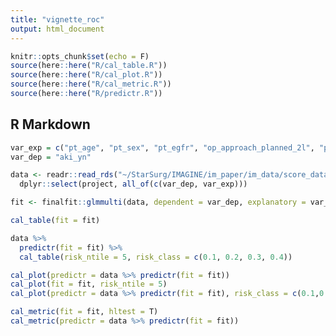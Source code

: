 ```yaml
---
title: "vignette_roc"
output: html_document
---
```


```r
knitr::opts_chunk$set(echo = F)
source(here::here("R/cal_table.R"))
source(here::here("R/cal_plot.R"))
source(here::here("R/cal_metric.R"))
source(here::here("R/predictr.R"))
```

## R Markdown


```r
var_exp = c("pt_age", "pt_sex", "pt_egfr", "op_approach_planned_2l", "pt_asa", "pt_preop_ace")
var_dep = "aki_yn"

data <- readr::read_rds("~/StarSurg/IMAGINE/im_paper/im_data/score_data.rds") %>%
  dplyr::select(project, all_of(c(var_dep, var_exp)))

fit <- finalfit::glmmulti(data, dependent = var_dep, explanatory = var_exp)
```

```r
cal_table(fit = fit)

data %>%
  predictr(fit = fit) %>%
  cal_table(risk_ntile = 5, risk_class = c(0.1, 0.2, 0.3, 0.4))
```

```r
cal_plot(predictr = data %>% predictr(fit = fit))
cal_plot(fit = fit, risk_ntile = 5)
cal_plot(predictr = data %>% predictr(fit = fit), risk_class = c(0.1,0.2, 0.3, 0.4))
```


```r
cal_metric(fit = fit, hltest = T)
cal_metric(predictr = data %>% predictr(fit = fit))
```
